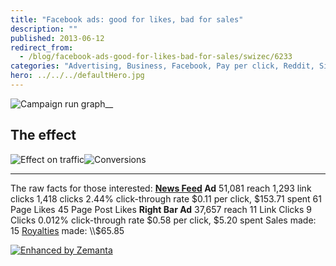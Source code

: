 ```yaml
---
title: "Facebook ads: good for likes, bad for sales"
description: ""
published: 2013-06-12
redirect_from:
  - /blog/facebook-ads-good-for-likes-bad-for-sales/swizec/6233
categories: "Advertising, Business, Facebook, Pay per click, Reddit, Side Projects, Social network"
hero: ../../../defaultHero.jpg
---
```


![Campaign run graph](https://www.filepicker.io/api/file/xfezkcGEQGK22QyduFl4 "Campaign run graph")![]()![]()\_\_

## The effect

![Effect on traffic](https://www.filepicker.io/api/file/5QEjVcxuRLezUjQGb11Q "Effect on traffic")![]()![Conversions](https://www.filepicker.io/api/file/EfMY6HFATWCyck4BcKKf "Conversions")![]()![]()![]()

---

The raw facts for those interested: **[News Feed](http://en.wikipedia.org/wiki/Facebook_features "Facebook features") Ad** 51,081 reach 1,293 link clicks 1,418 clicks 2.44% click-through rate $0.11 per click, $153.71 spent 61 Page Likes 45 Page Post Likes **Right Bar Ad** 37,657 reach 11 Link Clicks 9 Clicks 0.012% click-through rate $0.58 per click, $5.20 spent Sales made: 15 [Royalties](http://en.wikipedia.org/wiki/Royalties "Royalties") made: \\\\\$65.85

[![Enhanced by Zemanta](http://img.zemanta.com/zemified_e.png?x-id=34a81a15-21e0-48be-81e3-07788317f1a8)](http://www.zemanta.com/?px "Enhanced by Zemanta")
